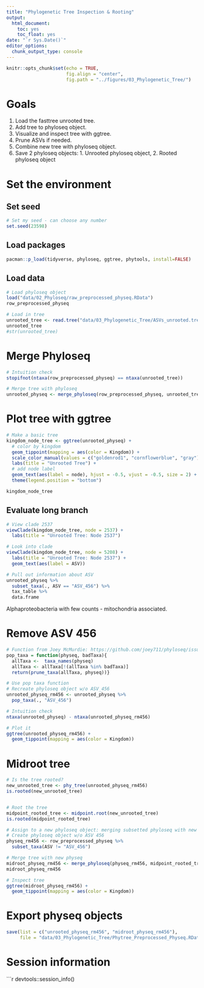 ```yaml
---
title: "Phylogenetic Tree Inspection & Rooting"
output: 
  html_document:
    toc: yes
    toc_float: yes
date: "`r Sys.Date()`"
editor_options: 
  chunk_output_type: console
---
```


```r
knitr::opts_chunk$set(echo = TRUE, 
                      fig.align = "center", 
                      fig.path = "../figures/03_Phylogenetic_Tree/")

```

# Goals

1. Load the fasttree unrooted tree.
2. Add tree to phyloseq object.
3. Visualize and inspect tree with ggtree.
4. Prune ASVs if needed.
5. Combine new tree with phyloseq object.
6. Save 2 phyloseq objects: 1. Unrooted phyloseq object, 2. Rooted phyloseq object

# Set the environment
## Set seed
```r
# Set my seed - can choose any number
set.seed(23598)
```

## Load packages
```r
pacman::p_load(tidyverse, phyloseq, ggtree, phytools, install=FALSE)
```

## Load data
```r
# Load phyloseq object
load("data/02_Phyloseq/raw_preprocessed_physeq.RData")
row_preprocessed_physeq

# Load in tree
unrooted_tree <- read.tree("data/03_Phylogenetic_Tree/ASVs_unrooted.tree")
unrooted_tree
#str(unrooted_tree)
```

# Merge Phyloseq
```r
# Intuition check
stopifnot(ntaxa(row_preprocessed_physeq) == ntaxa(unrooted_tree)) 

# Merge tree with phyloseq
unrooted_physeq <- merge_phyloseq(row_preprocessed_physeq, unrooted_tree)
```

# Plot tree with ggtree
```r
# Make a basic tree
kingdom_node_tree <- ggtree(unrooted_physeq) + 
  # color by kingdom
  geom_tippoint(mapping = aes(color = Kingdom)) +
  scale_color_manual(values = c("goldenrod1", "cornflowerblue", "gray")) +
  labs(title = "Unrooted Tree") +
  # add node label
  geom_text(aes(label = node), hjust = -0.5, vjust = -0.5, size = 2) +
  theme(legend.position = "bottom") 

kingdom_node_tree
```

## Evaluate long branch
```r
# View clade 2537
viewClade(kingdom_node_tree, node = 2537) +
  labs(title = "Unrooted Tree: Node 2537") 

# Look into clade
viewClade(kingdom_node_tree, node = 5208) +
  labs(title = "Unrooted Tree: Node 2537") + 
  geom_text(aes(label = ASV))

# Pull out information about ASV
unrooted_physeq %>%
  subset_taxa(., ASV == "ASV_456") %>%
  tax_table %>%
  data.frame

```
Alphaproteobacteria with few counts - mitochondria associated.

# Remove ASV 456
```r
# Function from Joey McMurdie: https://github.com/joey711/phyloseq/issues/652
pop_taxa = function(physeq, badTaxa){
  allTaxa <-  taxa_names(physeq)
  allTaxa <- allTaxa[!(allTaxa %in% badTaxa)]
  return(prune_taxa(allTaxa, physeq))}

# Use pop taxa function
# Recreate phyloseq object w/o ASV_456
unrooted_physeq_rm456 <- unrooted_physeq %>%
  pop_taxa(., "ASV_456")

# Intuition check
ntaxa(unrooted_physeq) - ntaxa(unrooted_physeq_rm456)

# Plot it
ggtree(unrooted_physeq_rm456) + 
  geom_tippoint(mapping = aes(color = Kingdom))
```

# Midroot tree
```r
# Is the tree rooted?
new_unrooted_tree <- phy_tree(unrooted_physeq_rm456)
is.rooted(new_unrooted_tree)


# Root the tree
midpoint_rooted_tree <- midpoint.root(new_unrooted_tree)
is.rooted(midpoint_rooted_tree)

# Assign to a new phyloseq object: merging subsetted phyloseq with new rooted tree
# Create phyloseq object w/o ASV 456
physeq_rm456 <- row_preprocessed_physeq %>%
  subset_taxa(ASV != "ASV_456")

# Merge tree with new physeq
midroot_physeq_rm456 <- merge_phyloseq(physeq_rm456, midpoint_rooted_tree)
midroot_physeq_rm456

# Inspect tree
ggtree(midroot_physeq_rm456) + 
  geom_tippoint(mapping = aes(color = Kingdom))
```

# Export physeq objects
```r
save(list = c("unrooted_physeq_rm456", "midroot_physeq_rm456"), 
     file = "data/03_Phylogenetic_Tree/Phytree_Preprocessed_Physeq.RData")
```


# Session information
```r
devtools::session_info()